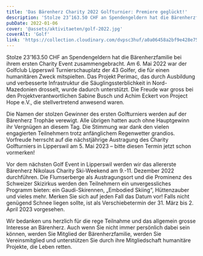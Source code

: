 ```yaml
---
title: 'Das Bärenherz Charity 2022 Golfturnier: Premiere geglückt!'
description: 'Stolze 23’163.50 CHF an Spendengeldern hat die Bärenherzfamilie bei ihrem ersten Charity Event zusammengebracht. Am 6. Mai 2022 war der Golfclub Lipperswil Turnierschauplatz der 43 Golfer, die für einen humanitären Zweck mitspielten. Das Projekt Perimac, das durch Ausbildung und verbesserte Infrastruktur die Säuglingssterblichkeit in Nord-Mazedonien drosselt, wurde dadurch unterstützt. Die Freude war gross bei den Projektverantwortlichen Sabine Busch und Achim Eckert von Project Hope e.V., die stellvertretend anwesend waren.'
pubDate: 2022-01-06
cover: '@assets/aktivitaeten/golf-2022.jpg'
coverAlt: 'Golf'
link: 'https://collection.cloudinary.com/dvpsc3huf/a0a06458a2bf9e428e759e05b558ec1f'
---
```


Stolze 23’163.50 CHF an Spendengeldern hat die Bärenherzfamilie bei ihrem ersten Charity Event zusammengebracht. Am 6. Mai 2022 war der Golfclub Lipperswil Turnierschauplatz der 43 Golfer, die für einen humanitären Zweck mitspielten. Das Projekt Perimac, das durch Ausbildung und verbesserte Infrastruktur die Säuglingssterblichkeit in Nord-Mazedonien drosselt, wurde dadurch unterstützt. Die Freude war gross bei den Projektverantwortlichen Sabine Busch und Achim Eckert von Project Hope e.V., die stellvertretend anwesend waren.

Die Namen der stolzen Gewinner des ersten Golfturniers werden auf der Bärenherz Trophäe verewigt. Alle übrigen hatten auch ohne Hauptgewinn ihr Vergnügen an diesem Tag. Die Stimmung war dank den vielen engagierten Teilnehmern trotz anfänglichem Regenwetter grandios. Vorfreude herrscht auf die nächstjährige Austragung des Charity Golfturniers in Lipperswil am 5. Mai 2023 – bitte diesen Termin jetzt schon vormerken!

Vor dem nächsten Golf Event in Lipperswil werden wir das allererste Bärenherz Nikolaus Charity Ski-Weekend am 9.-11. Dezember 2022 durchführen. Die Flumserberge als Austragungsort und die Prominenz des Schweizer Skizirkus werden den Teilnehmern ein unvergessliches Programm bieten: ein Gaudi-Skirennen, „Embodied Skiing“, Hüttenzauber und vieles mehr. Merken Sie sich auf jeden Fall das Datum vor! Falls nicht genügend Schnee liegen sollte, ist als Verschiebetermin der 31. März bis 2. April 2023 vorgesehen.

Wir bedanken uns herzlich für die rege Teilnahme und das allgemein grosse Interesse an Bärenherz. Auch wenn Sie nicht immer persönlich dabei sein können, werden Sie Mitglied der Bärenherzfamilie, werden Sie Vereinsmitglied und unterstützen Sie durch ihre Mitgliedschaft humanitäre Projekte, die Leben retten.
